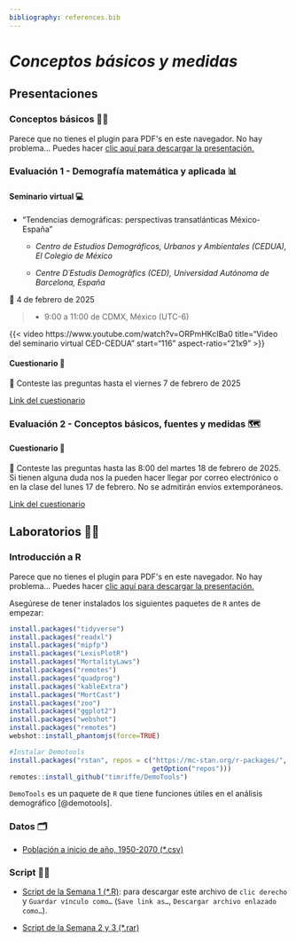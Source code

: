 ```yaml
---
bibliography: references.bib
---
```


# *Conceptos básicos y medidas*

## Presentaciones

### Conceptos básicos 👩‍🏫

```{=html}
<object data="slides/1_Conceptos_CienciasUNAM_2025_2.pdf" type="application/pdf" width="100%" height="60%" style="min-height:100vh;">
    <p>Parece que no tienes el plugin para PDF's en este navegador.
    No hay problema... Puedes hacer <a href="slides/1_Conceptos_CienciasUNAM_2025_2.pdf">clic aquí para descargar la presentación.</a></p>
</object>
```
### Evaluación 1 - Demografía matemática y aplicada 📊

#### Seminario virtual 💻

-   "Tendencias demográficas: perspectivas transatlánticas México-España"

    -   *Centro de Estudios Demográficos, Urbanos y Ambientales (CEDUA), El Colegio de México*

    -   *Centre D´Estudis Demogràfics (CED), Universidad Autónoma de Barcelona, España*

📆 4 de febrero de 2025

> -   9:00 a 11:00 de CDMX, México (UTC-6)

{{< video https://www.youtube.com/watch?v=ORPmHKcIBa0 title="Video del seminario virtual CED-CEDUA" start="116" aspect-ratio="21x9" >}}

#### Cuestionario 💬

📆 Conteste las preguntas hasta el viernes 7 de febrero de 2025

[Link del cuestionario](https://docs.google.com/forms/d/e/1FAIpQLSea9wBAjDAMZmJIiBPeI04h46UC8q9sOq2AMG_-RJ5dlqN5Iw/viewform?usp=sharing)

### Evaluación 2 - Conceptos básicos, fuentes y medidas 🗺️

#### Cuestionario 💬

📆 Conteste las preguntas hasta las 8:00 del martes 18 de febrero de 2025. Si tienen alguna duda nos la pueden hacer llegar por correo electrónico o en la clase del lunes 17 de febrero. No se admitirán envíos extemporáneos.

[Link del cuestionario](https://forms.gle/ZfoesE2PtCPES22b9)

## Laboratorios 👩‍🔬

### Introducción a R

```{=html}
<object data="slides/1.1_ManipulaciónR_CienciasUNAM_2025-2.pdf" type="application/pdf" width="100%" height="60%" style="min-height:100vh;">
    <p>Parece que no tienes el plugin para PDF's en este navegador.
    No hay problema... Puedes hacer <a href="slides/1.1_ManipulaciónR_CienciasUNAM_2025-2.pdf">clic aquí para descargar la presentación.</a></p>
</object>
```
Asegúrese de tener instalados los siguientes paquetes de `R` antes de empezar:

```r
install.packages("tidyverse")
install.packages("readxl")
install.packages("mipfp")
install.packages("LexisPlotR")
install.packages("MortalityLaws")
install.packages("remotes")
install.packages("quadprog")
install.packages("kableExtra")
install.packages("MortCast")
install.packages("zoo")
install.packages("ggplot2")
install.packages("webshot")
install.packages("remotes")
webshot::install_phantomjs(force=TRUE)

#Instalar Demotools 
install.packages("rstan", repos = c("https://mc-stan.org/r-packages/", 
                                    getOption("repos")))
remotes::install_github("timriffe/DemoTools")
```

`DemoTools` es un paquete de `R` que tiene funciones útiles en el análisis demográfico [@demotools].

### Datos 🗂️

-   [Población a inicio de año, 1950-2070 (\*.csv)](https://conapo.segob.gob.mx/work/models/CONAPO/Datos_Abiertos/pry23/00_Pob_Inicio_1950_2070.csv)

### Script 👩‍💻

-   [Script de la Semana 1 (\*.R)](script/Cap1/Semana1_Demogr_CienciasUNAM.R): para descargar este archivo de `clic derecho` y `Guardar vínculo como…` (`Save link as…`, `Descargar archivo enlazado como…`).

-   [Script de la Semana 2 y 3 (\*.rar)](script/Cap1/censo_2020.rar)
